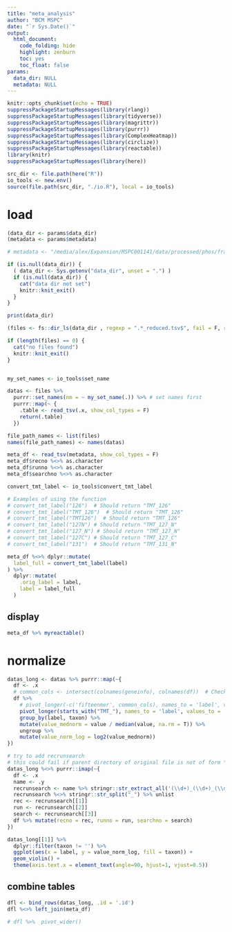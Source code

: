 ```yaml
---
title: "meta_analysis"
author: "BCM MSPC"
date: "`r Sys.Date()`"
output:
  html_document:
    code_folding: hide
    highlight: zenburn
    toc: yes
    toc_float: false
params:
  data_dir: NULL
  metadata: NULL
---
```


```r

knitr::opts_chunk$set(echo = TRUE)
suppressPackageStartupMessages(library(rlang))
suppressPackageStartupMessages(library(tidyverse))
suppressPackageStartupMessages(library(magrittr))
suppressPackageStartupMessages(library(purrr))
suppressPackageStartupMessages(library(ComplexHeatmap))
suppressPackageStartupMessages(library(circlize))
suppressPackageStartupMessages(library(reactable))
library(knitr)
suppressPackageStartupMessages(library(here))

src_dir <- file.path(here("R"))
io_tools <- new.env()
source(file.path(src_dir, "./io.R"), local = io_tools)
```


# load

```r
(data_dir <- params$data_dir)
(metadata <- params$metadata)

# metadata <- "/media/alex/Expansion/MSPC001141/data/processed/phos/fragpipe_current/metadata.tsv"

if (is.null(data_dir)) {
  ( data_dir <- Sys.getenv("data_dir", unset = ".") )
  if (is.null(data_dir)) {
    cat("data dir not set")
    knitr::knit_exit()
  }
}

print(data_dir)
```



```r

(files <- fs::dir_ls(data_dir , regexp = ".*_reduced.tsv$", fail = F, recurse = T))

if (length(files) == 0) {
  cat("no files found")
  knitr::knit_exit()
}


my_set_names <- io_tools$set_name

datas <- files %>%
  purrr::set_names(nm = ~ my_set_name(.)) %>% # set names first
  purrr::map(~ {
    .table <- read_tsv(.x, show_col_types = F)
    return(.table)
  })

file_path_names <- list(files)
names(file_path_names) <- names(datas)


```

```r
meta_df <- read_tsv(metadata, show_col_types = F)
meta_df$recno %<>% as.character
meta_df$runno %<>% as.character
meta_df$searchno %<>% as.character
```

```r

convert_tmt_label <- io_tools$convert_tmt_label

# Examples of using the function
# convert_tmt_label("126")  # Should return "TMT_126"
# convert_tmt_label("TMT_126")  # Should return "TMT_126"
# convert_tmt_label("TMT126")  # Should return "TMT_126"
# convert_tmt_label("127N") # Should return "TMT_127_N"
# convert_tmt_label("127_N") # Should return "TMT_127_N"
# convert_tmt_label("127C") # Should return "TMT_127_C"
# convert_tmt_label("131")  # Should return "TMT_131_N"

meta_df %<>% dplyr::mutate(
  label_full = convert_tmt_label(label)
) %>% 
  dplyr::mutate(
    .orig_label = label,
    label = label_full
  )

```


## display
```r
meta_df %>% myreactable()
```


# normalize


```r

datas_long <- datas %>% purrr::map(~{
  df <- .x
  # common_cols <- intersect(colnames(geneinfo), colnames(df))  # Check against the first dataframe or ensure it's generalizable
  df %>%
    # pivot_longer(-c('fifteenmer', common_cols), names_to = 'label', values_to = 'value') %>% 
    pivot_longer(starts_with("TMT_"), names_to = 'label', values_to = 'value') %>% 
    group_by(label, taxon) %>% 
    mutate(value_mednorm = value / median(value, na.rm = T)) %>% 
    ungroup %>% 
    mutate(value_norm_log = log2(value_mednorm))
})

# try to add recrunsearch
# this could fail if parent directory of original file is not of form \d+_\d+_\d+
datas_long %<>% purrr::imap(~{
  df <- .x 
  name <- .y
  recrunsearch <- name %>% stringr::str_extract_all('(\\d+)_(\\d+)_(\\d+)')
  recrunsearch %<>% stringr::str_split("_") %>% unlist
  rec <- recrunsearch[[1]]
  run <- recrunsearch[[2]]
  search <- recrunsearch[[3]]
  df %>% mutate(recno = rec, runno = run, searchno = search)
})


```

```r

datas_long[[1]] %>% 
  dplyr::filter(taxon != '') %>% 
  ggplot(aes(x = label, y = value_norm_log, fill = taxon)) +
  geom_violin() +
  theme(axis.text.x = element_text(angle=90, hjust=1, vjust=0.5))

```





## combine tables

```r

dfl <- bind_rows(datas_long, .id = '.id')
dfl %<>% left_join(meta_df)

```



```r

# dfl %>%  pivot_wider()

```

